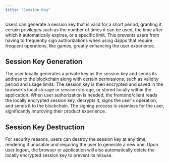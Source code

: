 ```yaml
---
title: "Session Key"
---
```


Users can generate a session key that is valid for a short period, granting it certain privileges such as the number of times it can be used, the time after which it automatically expires, or a specific limit. This prevents users from having to frequently sign authorizations when using dapps that require frequent operations, like games, greatly enhancing the user experience.

## Session Key Generation

The user locally generates a private key as the session key and sends its address to the blockchain along with certain permissions, such as validity period and usage limits. The session key is then encrypted and saved in the browser's local storage or session storage, or stored locally within the application.
When user authorization is needed, the frontend/client reads the locally encrypted session key, decrypts it, signs the user's operation, and sends it to the blockchain. The signing process is seamless for the user, significantly improving their product experience.

## Session Key Destruction

For security reasons, users can destroy the session key at any time, rendering it unusable and requiring the user to generate a new one. Upon user logout, the browser or application will also automatically delete the locally encrypted session key to prevent its misuse.
